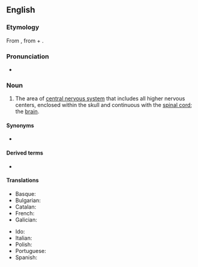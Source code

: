 ==English==
{{wikipedia}}

===Etymology===
{{confix|en|encephalo|on}} From {{etyl|grc|en}} {{m|grc|ἐγκέφαλος||within the head}}, from {{m|grc|ἐν||in}} + {{m|grc|κεφαλή||head}}.

===Pronunciation===
* {{IPA|en|/ɛnˈsɛfələn/|/ɛnˈsɛfəlɒn/}}

===Noun===
{{en-noun|s|encephala}}

# {{lb|en|neuroanatomy}} The area of [[central nervous system]] that includes all higher nervous centers, enclosed within the skull and continuous with the [[spinal cord]]; the [[brain]].

====Synonyms====
* {{l|en|brain}}

====Derived terms====
* {{l|en|encephalic}}

====Translations====
{{trans-top|brain}}
* Basque: {{t|eu|entzefalo}}
* Bulgarian: {{t+|bg|мозък|m}}
* Catalan: {{t+|ca|encèfal|m}}
* French: {{t+|fr|encéphale|m}}
* Galician: {{t+|gl|encéfalo}}
{{trans-mid}}
* Ido: {{t+|io|encefalo}}
* Italian: {{t+|it|encefalo|m}}
* Polish: {{t|pl|mózgowie|n}}
* Portuguese: {{t+|pt|encéfalo|m}}
* Spanish: {{t+|es|encéfalo|m}}
{{trans-bottom}}